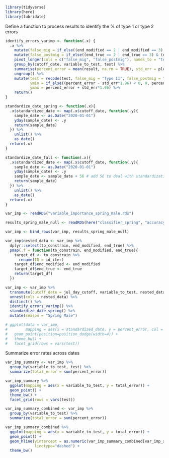 
```r
library(tidyverse)
library(here)
library(lubridate)
```

Define a function to process results to identify the % of type 1 or type 2 errors
```r
identify_errors_varimp <- function(.x) {
  .x %>% 
    mutate(false_mig = if_else((end_modified == 2 | end_modified == 3) & (end_true == 4 | end_true == 5), 1, 0)) %>% 
    mutate(false_postmig = if_else((end_true == 2 | end_true == 3) & (end_modified == 4 | end_modified == 5), 1, 0)) %>% 
    pivot_longer(cols = c("false_mig", "false_postmig"), names_to = "test", values_to = "result") %>% 
    group_by(cutoff_date, variable_to_test, test) %>% 
    summarise(percent_error = mean(result, na.rm = TRUE), std_err = plotrix::std.error(result)) %>% 
    ungroup() %>% 
    mutate(test = recode(test, false_mig = "Type II", false_postmig = "Type I"),
           ymin = if_else((percent_error - std_err*1.96) < 0, 0, percent_error - std_err*1.96),
           ymax = percent_error + std_err*1.96) %>% 
    return()
}

standardize_date_spring <- function(.x){
  .x$standardized_date <- map(.x$cutoff_date, function(.y){
    sample_date <- as.Date("2020-01-01")
    yday(sample_date) <- .y
    return(sample_date)
  }) %>% 
    unlist() %>% 
    as_date()
  return(.x)
}

standardize_date_fall <- function(.x){ 
  .x$standardized_date <- map(.x$cutoff_date, function(.y){
    sample_date <- as.Date("2020-01-01")
    yday(sample_date) <- .y
    sample_date <- sample_date + 56 # add 56 to deal with standardization in prep_data (days_subtract)
    return(sample_date)
  }) %>% 
    unlist() %>% 
    as_date()
  return(.x)
}
```

```r
var_imp <- readRDS("variable_importance_spring_male.rds")

results_spring_male_null <- readRDS(here("classifier_spring", "accuracy", "full_male", "accuracy_results_male_full.rds"))

var_imp <- bind_rows(var_imp, results_spring_male_null)

var_imp$nested_data <- var_imp %>% 
  dplyr::select(to_constrain, end_modified, end_true) %>% 
  pmap(.f = function(to_constrain, end_modified, end_true){
    target_df <- to_constrain %>% 
      rename(ID = id_iter)
    target_df$end_modified <- end_modified
    target_df$end_true <- end_true
    return(target_df)
  })

var_imp <- var_imp %>% 
  transmute(cutoff_date = jul_day_cutoff, variable_to_test, nested_data) %>% 
  unnest(cols = nested_data) %>% 
  distinct() %>% 
  identify_errors_varimp() %>% 
  standardize_date_spring() %>% 
  mutate(season = "Spring Male")
```

```r
# ggplot(data = var_imp,
#        mapping = aes(x = standardized_date, y = percent_error, col = variable_to_test)) +
#   geom_point(position=position_dodge(width=4)) +
#   theme_bw() +
#   facet_grid(rows = vars(test))

```

Summarize error rates across dates
```r
var_imp_summary <- var_imp %>% 
  group_by(variable_to_test, test) %>% 
  summarize(total_error = sum(percent_error))

var_imp_summary %>% 
  ggplot(mapping = aes(x = variable_to_test, y = total_error)) +
  geom_point() +
  theme_bw() +
  facet_grid(rows = vars(test))
```

```r
var_imp_summary_combined <- var_imp %>% 
  group_by(variable_to_test) %>% 
  summarize(total_error = sum(percent_error))

var_imp_summary_combined %>% 
  ggplot(mapping = aes(x = variable_to_test, y = total_error)) +
  geom_point() +
  geom_hline(yintercept = as.numeric(var_imp_summary_combined[var_imp_summary_combined$variable_to_test=="full","total_error"]), #add a dashed line at the full model
             linetype="dashed") +
  theme_bw()
```